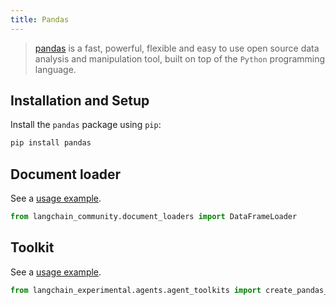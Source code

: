 ```yaml
---
title: Pandas
---
```


>[pandas](https://pandas.pydata.org) is a fast, powerful, flexible and easy to use open source data analysis and manipulation tool,
built on top of the `Python` programming language.

## Installation and Setup

Install the `pandas` package using `pip`:

```bash
pip install pandas
```


## Document loader

See a [usage example](/oss/javascript/integrations/document_loaders/pandas_dataframe).

```python
from langchain_community.document_loaders import DataFrameLoader
```

## Toolkit

See a [usage example](/oss/javascript/integrations/tools/pandas).

```python
from langchain_experimental.agents.agent_toolkits import create_pandas_dataframe_agent
```
